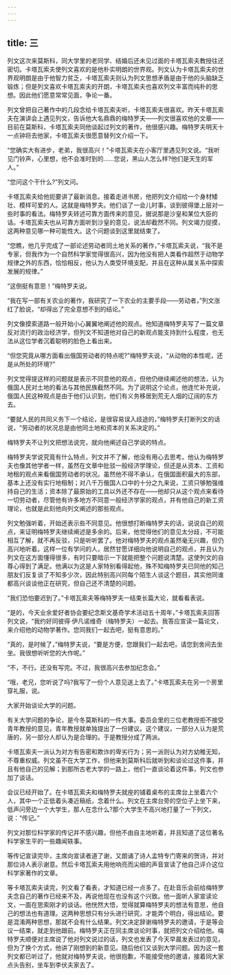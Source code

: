 ```yaml
---
---
---
```

title: 三
---




列文这次来莫斯科，同大学里的老同学、结婚后还未见过面的卡塔瓦索夫教授往还密切。卡塔瓦索夫使列文喜欢的是他朴实明朗的世界观。列文认为卡塔瓦索夫的世界观明朗是由于他智力贫乏，卡塔瓦索夫则认为列文思想矛盾是由于他的头脑缺乏锻炼；但是列文喜欢卡塔瓦索夫的开朗，卡塔瓦索夫也喜欢列文丰富而纯朴的思想。因此他们愿意常常见面，争论一番。

列文曾把自己著作中的几段念给卡塔瓦索夫听，卡塔瓦索夫很喜欢。昨天卡塔瓦索夫在演讲会上遇见列文，告诉他大名鼎鼎的梅特罗夫——列文很喜欢他的文章——目前在莫斯科，卡塔瓦索夫同他谈起过列文的著作，他很感兴趣。梅特罗夫明天十一点钟将去他家，卡塔瓦索夫很愿意替列文介绍一下。

“您确实大有进步，老弟，我很高兴！”卡塔瓦索夫在小客厅里遇见列文说。“我听见门铃声，心里想，他不会准时到的……您说，黑山人怎么样?他们是天生的军人。”

“您问这个干什么?”列文问。

卡塔瓦索夫给他扼要讲了最新消息。接着走进书房，他把列文介绍给一个身材矮壮、模样可爱的人。这就是梅特罗夫。他们谈了一会儿时事，谈到彼得堡上层对一些时事的看法。梅特罗夫转述可靠方面传来的意见，据说那是沙皇和某位大臣的话。卡塔瓦索夫也从可靠方面听到沙皇的意见，说法却截然不同。列文竭力捉摸，这两种意见哪一种可能性大。这个问题谈到这里就结束了。

“您瞧，他几乎完成了一部论述劳动者同土地关系的著作，”卡塔瓦索夫说，“我不是专家，但我作为一个自然科学家觉得很高兴，因为他没有把人类看作超然于动物学规律之外的东西，恰恰相反，他认为人类受环境支配，并且在这种从属关系中探索发展的规律。”

“这倒挺有意思！”梅特罗夫说。

“我在写一部有关农业的著作，我研究了一下农业的主要手段——劳动者，”列文涨红了脸说，“却得出了完全意想不到的结论。”

列文像摸索道路一般开始小心翼翼地阐述他的观点。他知道梅特罗夫写了一篇文章反对流行的政治经济学，但列文不知道他对自己的新观点能支持到什么程度，也无法从这位学者沉着聪明的脸色上看出来。

“但您究竟从哪方面看出俄国劳动者的特点呢?”梅特罗夫说，“从动物的本性呢，还是从所处的环境?”

列文觉得提这样的问题就是表示不同意他的观点，但他仍继续阐述他的想法，认为俄国人民对土地的看法与其他民族截然不同。为了说明这个论点，他连忙补充说，俄国人民这种观点是由于他们认识到，他们有义务移居到荒无人烟的辽阔的东方去。

“要就人民的共同义务下一个结论，是很容易误入歧途的，”梅特罗夫打断列文的话说，“劳动者的状况总是由他同土地和资本的关系决定的。”

梅特罗夫不让列文把想法说完，就向他阐述自己学说的特点。

梅特罗夫学说究竟有什么特点，列文并不了解，他没有用心去思考。他认为梅特罗夫也像其他学者一样，虽然在文章中批驳一般经济学理论，但还是从资本、工资和地租的观点来看俄国劳动者的状况。虽然他不得不承认，在俄国面积最大的东部，基本上还没有实行地租制；对八千万俄国人口中的十分之九来说，工资只够勉强维持自己的生活；资本除了最原始的工具以外还不存在——他却只从这个观点来看待一切劳动者，尽管他有许多地方不同意一般经济学家的观点，并有他自己的新工资理论，也就是此刻他向列文阐述的那些观点。

列文勉强听着，开始还表示些不同意见。他很想打断梅特罗夫的话，说说自己的观点，来证明梅特罗夫继续阐述是多余的。后来，他觉得他们的意见太分歧，不可能相互了解，就不再反驳，只是听听罢了。他对梅特罗夫的观点虽然毫无兴趣，但仍高兴地听着。这样一位有学问的人，居然甘愿详细向他说明自己的观点，并且认为列文在这方面懂得很多，有时只要暗示一下就能把整个问题说清楚。这使列文的自尊心得到了满足。他满以为这是人家特别看得起他，殊不知梅特罗夫已同他的知己朋友们反复谈了不知多少次，因此特别高兴同每个陌生人谈这个题目，其实他同谁都高兴谈谈他正在研究，但自己还不清楚的问题。

“我们恐怕要迟到了。”卡塔瓦索夫等梅特罗夫一结束长篇大论，就看看表说。

“是的，今天业余爱好者协会要纪念斯文基奇学术活动五十周年，”卡塔瓦索夫回答列文说，“我约好同彼得·伊凡诺维奇（梅特罗夫）一起去。我答应宣读一篇论文，来介绍他的动物学著作。您同我们一起去吧，挺有意思的。”

“真的，是时候了，”梅特罗夫说，“要是方便，您跟我们一起去吧，请您到舍间去坐坐。我很想听听您的大作呢。”

“不，不行。还没有写完。不过，我很高兴去参加纪念会。”

“哦，老兄，您听说了吗?我写了一份个人意见送上去了。”卡塔瓦索夫在另一个房里穿礼服，说。

大家开始谈论大学的问题。

有关大学问题的争论，是今冬莫斯科的一件大事。委员会里的三位老教授拒不接受青年教授的意见，青年教授就单独提出了一份建议。这个建议，一部分人认为是荒唐的，另一部分人却认为是合理的。于是教授分成了两派。

卡塔瓦索夫一派认为对方有告密和欺诈的卑劣行为；另一派则认为对方幼稚无知，不尊重权威。列文虽不在大学工作，但他来到莫斯科后就听到和谈论过这件事，并且有他自己的见解；到那所古老大学的一路上，他们一直谈论着这件事，列文也参加了谈话。

会议已经开始了。在卡塔瓦索夫和梅特罗夫就座的铺着桌布的主席台上坐着六个人，其中一个正低着头凑近稿纸，念着什么。列文在主席台旁的空位子上坐下来，低声问旁边一个大学生，那人在念什么?那个大学生不高兴地打量了一下列文，说：“传记。”

列文对那位科学家的传记并不感兴趣，但他不由自主地听着，并且知道了这位著名科学家生平的一些趣闻轶事。

等传记宣读完毕，主席向宣读者道了谢，又朗诵了诗人孟特专门寄来的贺诗，并对那位诗人表示谢意。然后卡塔瓦索夫用他响亮而尖细的声音宣读了他自己评介这位科学家著作的文章。

等卡塔瓦索夫读完，列文看了看表，才知道已经一点多了。在赴音乐会前给梅特罗夫念自己的著作已经来不及，再说他现在也没有这个兴致。他一面听人家宣读论文，一面在思索刚才的谈话。他恍然大悟，觉得就算梅特罗夫的想法有意思，他自己的想法也有道理。这两种思想只有分头进行研究，才能弄个明白，得出结论。要是混淆两种思想，那就不会有什么结果。列文决定辞谢梅特罗夫的邀请，于是等会议一结束，就走到他跟前。梅特罗夫正在同主席谈论时事，就把列文介绍给他。梅特罗夫顺便对主席说了他对列文说过的话，列文也发表了今天早晨发表过的意见，但为了换个方式，他讲了刚想到的新意见。随后他们又谈到大学问题。因为这一套列文都已听过了，他就对梅特罗夫说，他很抱歉，不能接受他的邀请，接着同大家点头告别，坐车到李伏夫家去了。